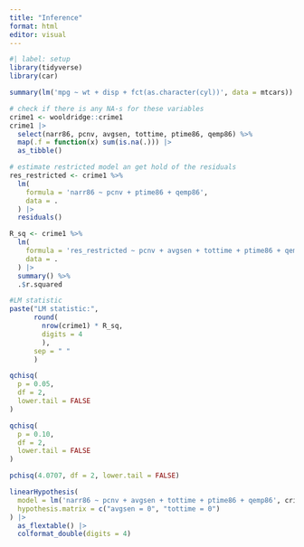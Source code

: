 ```yaml
---
title: "Inference"
format: html
editor: visual
---
```


```r
#| label: setup
library(tidyverse)
library(car)
```

```r
summary(lm('mpg ~ wt + disp + fct(as.character(cyl))', data = mtcars))
```

```r
# check if there is any NA-s for these variables
crime1 <- wooldridge::crime1
crime1 |> 
  select(narr86, pcnv, avgsen, tottime, ptime86, qemp86) %>% 
  map(.f = function(x) sum(is.na(.))) |> 
  as_tibble()
```

```r
# estimate restricted model an get hold of the residuals
res_restricted <- crime1 %>%
  lm(
    formula = 'narr86 ~ pcnv + ptime86 + qemp86',
    data = .
  ) |> 
  residuals()
```

```r
R_sq <- crime1 %>%
  lm(
    formula = 'res_restricted ~ pcnv + avgsen + tottime + ptime86 + qemp86',
    data = .
  ) |> 
  summary() %>%
  .$r.squared

#LM statistic
paste("LM statistic:", 
      round(
        nrow(crime1) * R_sq,
        digits = 4
        ),
      sep = " "
      )
```

```r
qchisq(
  p = 0.05,
  df = 2,
  lower.tail = FALSE
)
```

```r
qchisq(
  p = 0.10,
  df = 2,
  lower.tail = FALSE
)
```

```r
pchisq(4.0707, df = 2, lower.tail = FALSE)
```

```r
linearHypothesis(
  model = lm('narr86 ~ pcnv + avgsen + tottime + ptime86 + qemp86', crime1),
  hypothesis.matrix = c("avgsen = 0", "tottime = 0")
) |> 
  as_flextable() |> 
  colformat_double(digits = 4)
```
